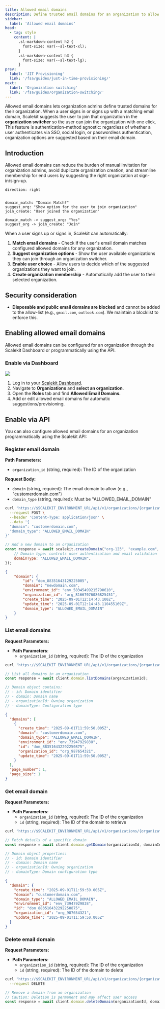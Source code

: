 ```yaml
---
title: Allowed email domains
description: Define trusted email domains for an organization to allow user to directly join an org
sidebar:
  label: 'Allowed email domains'
head:
  - tag: style
    content: |
      .sl-markdown-content h2 {
        font-size: var(--sl-text-xl);
      }
      .sl-markdown-content h3 {
        font-size: var(--sl-text-lg);
      }
prev:
  label: 'JIT Provisioning'
  link: '/fsa/guides/just-in-time-provisioning/'
next:
  label: 'Organization switching'
  link: '/fsa/guides/organization-switching/'
---
```



Allowed email domains lets organization admins define trusted domains for their organization. When a user signs in or signs up with a matching email domain, Scalekit suggests the user to join that organization in the **organization switcher** so the user can join the organization with one click. This feature is authentication-method agnostic: regardless of whether a user authenticates via SSO, social login, or passwordless authentication, organization options are suggested based on their email domain.

## Introduction

Allowed email domains can reduce the burden of manual invitation for organization admins, avoid duplicate organization creation, and streamline membership for end users by suggesting the right organization at sign-in/sign-up.

```d2
direction: right


domain_match: "Domain Match?"
suggest_org: "Show option for the user to join organization"
join_create: "User joined the organization"

domain_match -> suggest_org: "Yes"
suggest_org -> join_create: "Join"

```


When a user signs up or signs in, Scalekit can automatically:

1. **Match email domains** - Check if the user's email domain matches configured allowed domains for any organization.
2. **Suggest organization options** - Show the user available organizations they can join through an organization switcher.
3. **Enable user choice** - Allow users to decide which of the suggested organizations they want to join.
4. **Create organization membership** - Automatically add the user to their selected organization.

## Security consideration

- **Disposable and public email domains are blocked** and cannot be added to the allow-list (e.g., `gmail.com`, `outlook.com`). We maintain a blocklist to enforce this.

## Enabling allowed email domains

Allowed email domains can be configured for an organization through the Scalekit Dashboard or programmatically using the API.

### Enable via Dashboard


![](@/assets/docs/allowed-email-domains/ui.png)

<Steps>

1. Log in to your [Scalekit Dashboard](https://app.scalekit.com).
2. Navigate to **Organizations** and **select an organization**.
3. Open the **Roles** tab and find **Allowed Email Domains**.
4. Add or edit allowed email domains for automatic suggestions/provisioning.

</Steps>

## Enable via API

You can also configure allowed email domains for an organization programmatically using the Scalekit API:

<InstallSDK />



### Register email domain

**Path Parameters:**
  - `organization_id` (string, required): The ID of the organization

**Request Body:**
  - `domain` (string, required): The email domain to allow (e.g., "customerdomain.com")
  - `domain_type` (string, required): Must be "ALLOWED_EMAIL_DOMAIN"

<Tabs>
<TabItem label="cURL">

```sh title="Register an allowed email domain"
curl 'https://$SCALEKIT_ENVIRONMENT_URL/api/v1/organizations/{organization_id}/domains' \
  --request POST \
  --header 'Content-Type: application/json' \
  --data '{
  "domain": "customerdomain.com",
  "domain_type": "ALLOWED_EMAIL_DOMAIN"
}'
```

</TabItem>
<TabItem label="Nodejs">

```js title="Add a new domain to an organization"
// Add a new domain to an organization
const response = await scalekit.createDomain("org-123", "example.com", {
	// Domain type: controls user authentication and email validation
	domainType: "ALLOWED_EMAIL_DOMAIN",
});
```

</TabItem>
</Tabs>



```json title="Response"
{
    "domain": {
        "id": "dom_88351643129225005",
        "domain": "newdomain.com",
        "environment_id": "env_58345499215790610",
        "organization_id": "org_81667076086825451",
        "create_time": "2025-09-01T12:14:43.100Z",
        "update_time": "2025-09-01T12:14:43.110455169Z",
        "domain_type": "ALLOWED_EMAIL_DOMAIN"
    }
}
```


### List email domains

**Request Parameters:**

- **Path Parameters:**
  - `organization_id` (string, required): The ID of the organization

<Tabs>
<TabItem label="cURL">

```sh title="List all the registered allowed email domains"
curl 'https://$SCALEKIT_ENVIRONMENT_URL/api/v1/organizations/{organization_id}/domains'
```

</TabItem>
<TabItem label="Nodejs">

```js title="List all domains in an organization"
// List all domains in an organization
const response = await client.domain.listDomains(organizationId);

// Domain object contains:
// - id: Domain identifier
// - domain: Domain name
// - organizationId: Owning organization
// - domainType: Configuration type
```

</TabItem>
</Tabs>

```json title="Response"
{
  "domains": [
    {
      "create_time": "2025-09-01T11:59:50.005Z",
      "domain": "customerdomain.com",
      "domain_type": "ALLOWED_EMAIL_DOMAIN",
      "environment_id": "env_73947929838",
      "id": "dom_883516432292250875",
      "organization_id": "org_987654321",
      "update_time": "2025-09-01T11:59:50.005Z",
    }
  ],
  "page_number": 1,
  "page_size": 1
}
```

### Get email domain

**Request Parameters:**

- **Path Parameters:**
  - `organization_id` (string, required): The ID of the organization
  - `id` (string, required): The ID of the domain to retrieve

<Tabs>
<TabItem label="cURL">

```sh title="Get details of a specific domain"
curl 'https://$SCALEKIT_ENVIRONMENT_URL/api/v1/organizations/{organization_id}/domains/{id}'
```

</TabItem>
<TabItem label="Nodejs">

```js title="Fetch details of a specific domain"
// Fetch details of a specific domain
const response = await client.domain.getDomain(organizationId, domainId);

// Domain object properties:
// - id: Domain identifier
// - domain: Domain name
// - organizationId: Owning organization
// - domainType: Domain configuration type
```

</TabItem>
</Tabs>

```json title="Response"
{
  "domain": {
    "create_time": "2025-09-01T11:59:50.005Z",
    "domain": "customerdomain.com",
    "domain_type": "ALLOWED_EMAIL_DOMAIN",
    "environment_id": "env_73947929838",
    "id": "dom_883516432292250875",
    "organization_id": "org_987654321",
    "update_time": "2025-09-01T11:59:50.005Z"
  }
}
```

### Delete email domain

**Request Parameters:**

- **Path Parameters:**
  - `organization_id` (string, required): The ID of the organization
  - `id` (string, required): The ID of the domain to delete

<Tabs>
<TabItem label="cURL">

```sh title="Delete a allowed email domain"
curl 'https://$SCALEKIT_ENVIRONMENT_URL/api/v1/organizations/{organization_id}/domains/{id}' \
  --request DELETE
```

</TabItem>
<TabItem label="Nodejs">

```js title="Remove a domain from an organization"
// Remove a domain from an organization
// Caution: Deletion is permanent and may affect user access
const response = await client.domain.deleteDomain(organizationId, domainId);
```

</TabItem>
</Tabs>
